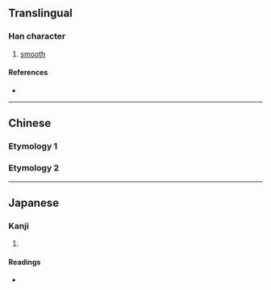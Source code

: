 {{character info/new}}
==Translingual==

===Han character===
{{Han char|rn=15|rad=冫|as=03|sn=5|four=|canj=KY|ids=⿱大⺀ <small>(G)</small>,⿱大冫 <small>(TJ)</small>}}

# [[smooth]]

====References====
* {{Han ref|kx=0131.230|dkj=01611|dj=0294.140|hdz=10295.050|uh=51AD|ud=20909}}

----

==Chinese==

===Etymology 1===
{{zh-see|太|a}}

===Etymology 2===
{{zh-see|泰|a}}

----

==Japanese==

===Kanji===
{{ja-kanji|grade=|rs=冫03}}

# {{defn|lang=ja|sort=冫03}}

====Readings====
* {{ja-readings|on=[[たい]] (tai), [[たつ]] (tatsu), [[たち]] (tachi)|kun=[[なめらか]] (nameraka)}}